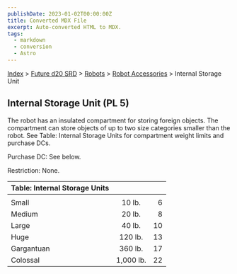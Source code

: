 ```yaml
---
publishDate: 2023-01-02T00:00:00Z
title: Converted MDX File
excerpt: Auto-converted HTML to MDX.
tags:
  - markdown
  - conversion
  - Astro
---
```


[Index](-index) > [Future d20 SRD](future-d20-srd-index) > [Robots](future-d20-srd-robots-index) > [Robot Accessories](future-d20-srd-robots-robot-accessories-index) > Internal Storage Unit

## Internal Storage Unit (PL 5)

The robot has an insulated compartment for storing foreign objects. The compartment can store objects of up to two size categories smaller than the robot. See Table: Internal Storage Units for compartment weight limits and purchase DCs.

Purchase DC: See below.

Restriction: None.

| Table: Internal Storage Units |           |     |
| :---------------------------- | :-------: | --: |
|                               |           |     |
| Small                         |  10 lb.   |   6 |
| Medium                        |  20 lb.   |   8 |
| Large                         |  40 lb.   |  10 |
| Huge                          |  120 lb.  |  13 |
| Gargantuan                    |  360 lb.  |  17 |
| Colossal                      | 1,000 lb. |  22 |
